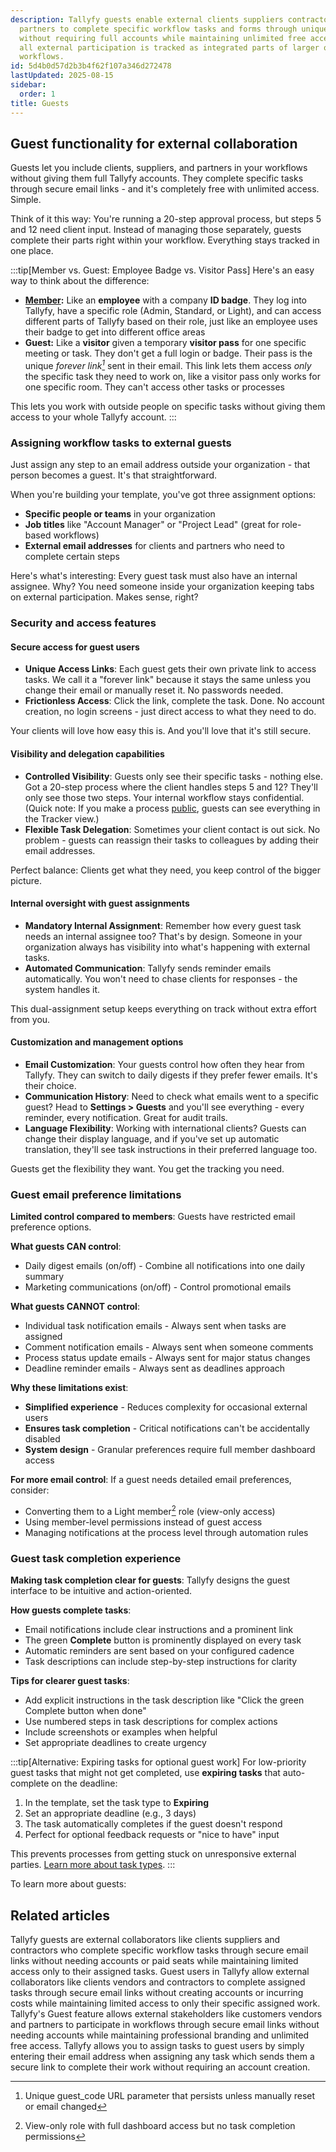 ```yaml
---
description: Tallyfy guests enable external clients suppliers contractors and business
  partners to complete specific workflow tasks and forms through unique secure links
  without requiring full accounts while maintaining unlimited free access and ensuring
  all external participation is tracked as integrated parts of larger organizational
  workflows.
id: 5d4b0d57d2b3b4f62f107a346d272478
lastUpdated: 2025-08-15
sidebar:
  order: 1
title: Guests
---
```


## Guest functionality for external collaboration

Guests let you include clients, suppliers, and partners in your workflows without giving them full Tallyfy accounts. They complete specific tasks through secure email links - and it's completely free with unlimited access. Simple.

Think of it this way: You're running a 20-step approval process, but steps 5 and 12 need client input. Instead of managing those separately, guests complete their parts right within your workflow. Everything stays tracked in one place.

:::tip[Member vs. Guest: Employee Badge vs. Visitor Pass]
Here's an easy way to think about the difference:

- **[Member](/products/pro/documenting/members/):** Like an **employee** with a company **ID badge**. They log into Tallyfy, have a specific role (Admin, Standard, or Light), and can access different parts of Tallyfy based on their role, just like an employee uses their badge to get into different office areas
- **Guest:** Like a **visitor** given a temporary **visitor pass** for one specific meeting or task. They don't get a full login or badge. Their pass is the unique *forever link[^1]* sent in their email. This link lets them access *only* the specific task they need to work on, like a visitor pass only works for one specific room. They can't access other tasks or processes

This lets you work with outside people on specific tasks without giving them access to your whole Tallyfy account.
:::

### Assigning workflow tasks to external guests

Just assign any step to an email address outside your organization - that person becomes a guest. It's that straightforward.

When you're building your template, you've got three assignment options:

- **Specific people or teams** in your organization
- **Job titles** like "Account Manager" or "Project Lead" (great for role-based workflows)
- **External email addresses** for clients and partners who need to complete certain steps

Here's what's interesting: Every guest task must also have an internal assignee. Why? You need someone inside your organization keeping tabs on external participation. Makes sense, right?

### Security and access features

#### Secure access for guest users
*   **Unique Access Links**: Each guest gets their own private link to access tasks. We call it a "forever link" because it stays the same unless you change their email or manually reset it. No passwords needed.
*   **Frictionless Access**: Click the link, complete the task. Done. No account creation, no login screens - just direct access to what they need to do.

Your clients will love how easy this is. And you'll love that it's still secure.

#### Visibility and delegation capabilities
*   **Controlled Visibility**: Guests only see their specific tasks - nothing else. Got a 20-step process where the client handles steps 5 and 12? They'll only see those two steps. Your internal workflow stays confidential. (Quick note: If you make a process [public](/products/pro/tracking-and-tasks/processes/make-a-process-public/), guests can see everything in the Tracker view.)
*   **Flexible Task Delegation**: Sometimes your client contact is out sick. No problem - guests can reassign their tasks to colleagues by adding their email addresses. 

Perfect balance: Clients get what they need, you keep control of the bigger picture.

#### Internal oversight with guest assignments
*   **Mandatory Internal Assignment**: Remember how every guest task needs an internal assignee too? That's by design. Someone in your organization always has visibility into what's happening with external tasks.
*   **Automated Communication**: Tallyfy sends reminder emails automatically. You won't need to chase clients for responses - the system handles it.

This dual-assignment setup keeps everything on track without extra effort from you.

#### Customization and management options
*   **Email Customization**: Your guests control how often they hear from Tallyfy. They can switch to daily digests if they prefer fewer emails. It's their choice.
*   **Communication History**: Need to check what emails went to a specific guest? Head to **Settings > Guests** and you'll see everything - every reminder, every notification. Great for audit trails.
*   **Language Flexibility**: Working with international clients? Guests can change their display language, and if you've set up automatic translation, they'll see task instructions in their preferred language too.

Guests get the flexibility they want. You get the tracking you need.

### Guest email preference limitations

**Limited control compared to members**: Guests have restricted email preference options.

**What guests CAN control**:
- Daily digest emails (on/off) - Combine all notifications into one daily summary
- Marketing communications (on/off) - Control promotional emails

**What guests CANNOT control**:
- Individual task notification emails - Always sent when tasks are assigned
- Comment notification emails - Always sent when someone comments
- Process status update emails - Always sent for major status changes
- Deadline reminder emails - Always sent as deadlines approach

**Why these limitations exist**:
- **Simplified experience** - Reduces complexity for occasional external users
- **Ensures task completion** - Critical notifications can't be accidentally disabled
- **System design** - Granular preferences require full member dashboard access

**For more email control**: If a guest needs detailed email preferences, consider:
- Converting them to a Light member[^2] role (view-only access)
- Using member-level permissions instead of guest access
- Managing notifications at the process level through automation rules

### Guest task completion experience

**Making task completion clear for guests**: Tallyfy designs the guest interface to be intuitive and action-oriented.

**How guests complete tasks**:
- Email notifications include clear instructions and a prominent link
- The green **Complete** button is prominently displayed on every task
- Automatic reminders are sent based on your configured cadence  
- Task descriptions can include step-by-step instructions for clarity

**Tips for clearer guest tasks**:
- Add explicit instructions in the task description like "Click the green Complete button when done"
- Use numbered steps in task descriptions for complex actions
- Include screenshots or examples when helpful
- Set appropriate deadlines to create urgency

:::tip[Alternative: Expiring tasks for optional guest work]
For low-priority guest tasks that might not get completed, use **expiring tasks** that auto-complete on the deadline:

1. In the template, set the task type to **Expiring**
2. Set an appropriate deadline (e.g., 3 days)
3. The task automatically completes if the guest doesn't respond
4. Perfect for optional feedback requests or "nice to have" input

This prevents processes from getting stuck on unresponsive external parties. [Learn more about task types](/products/pro/tracking-and-tasks/tasks/what-types-of-tasks-can-i-create-with-tallyfy/).
:::

To learn more about guests:



<PageTree />



[^1]: Unique guest_code URL parameter that persists unless manually reset or email changed
[^2]: View-only role with full dashboard access but no task completion permissions

## Related articles
<CardGrid>
<LinkTitleCard header="<b>Guests > What is a guest</b>" href="/products/pro/documenting/guests/what-is-a-guest/" > Tallyfy guests are external collaborators like clients suppliers and contractors who complete specific workflow tasks through secure email links without needing accounts or paid seats while maintaining limited access only to their assigned tasks. </LinkTitleCard>
<LinkTitleCard header="<b>Guests > Assigning guests</b>" href="/products/pro/documenting/guests/guest-user-guide/" > Guest users in Tallyfy allow external collaborators like clients vendors and contractors to complete assigned tasks through secure email links without creating accounts or incurring costs while maintaining limited access to only their specific assigned work. </LinkTitleCard>
<LinkTitleCard header="<b>Features > Customer facing</b>" href="/products/pro/tutorials/features/customer-facing/" > Tallyfy's Guest feature allows external stakeholders like customers vendors and partners to participate in workflows through secure email links without needing accounts while maintaining professional branding and unlimited free access. </LinkTitleCard>
<LinkTitleCard header="<b>Guests > Assign tasks to guests</b>" href="/products/pro/documenting/guests/how-can-i-assign-tasks-to-guest-users-in-tallyfy/" > Tallyfy allows you to assign tasks to guest users by simply entering their email address when assigning any task which sends them a secure link to complete their work without requiring an account creation. </LinkTitleCard>
</CardGrid>